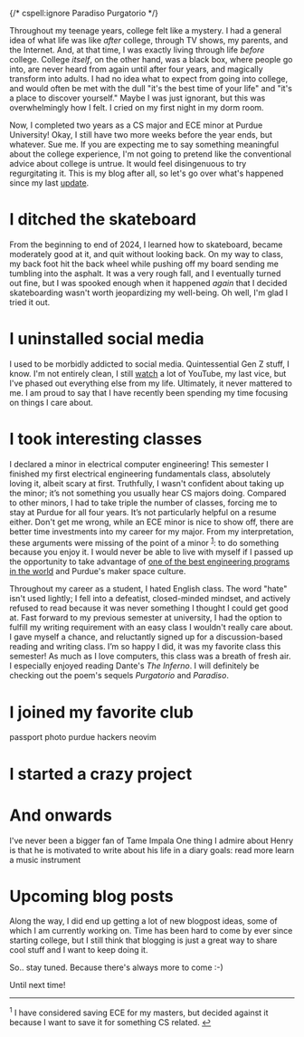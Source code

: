 
{/* cspell:ignore Paradiso Purgatorio */}

Throughout my teenage years, college felt like a mystery. I had a general idea of what life was like *after* college, through TV shows, my parents, and the Internet. And, at that time, I was exactly living through life *before* college. College *itself*, on the other hand, was a black box, where people go into, are never heard from again until after four years, and magically transform into adults. I had no idea what to expect from going into college, and would often be met with the dull "it's the best time of your life" and "it's a place to discover yourself." Maybe I was just ignorant, but this was overwhelmingly how I felt. I cried on my first night in my dorm room.

Now, I completed two years as a CS major and ECE minor at Purdue University! Okay, I still have two more weeks before the year ends, but whatever. Sue me. If you are expecting me to say something meaningful about the college experience, I'm not going to pretend like the conventional advice about college is untrue. It would feel disingenuous to try regurgitating it. This is my blog after all, so let's go over what's happened since my last [update](../hello-world).

# I ditched the skateboard

From the beginning to end of 2024, I learned how to skateboard, became moderately good at it, and quit without looking back. On my way to class, my back foot hit the back wheel while pushing off my board sending me tumbling into the asphalt. It was a very rough fall, and I eventually turned out fine, but I was spooked enough when it happened *again* that I decided skateboarding wasn't worth jeopardizing my well-being. Oh well, I'm glad I tried it out.

# I uninstalled social media

I used to be morbidly addicted to social media. Quintessential Gen Z stuff, I know. I'm not entirely clean, I still [watch](/media) a lot of YouTube, my last vice, but I've phased out everything else from my life. Ultimately, it never mattered to me. I am proud to say that I have recently been spending my time focusing on things I care about.

# I took interesting classes

I declared a minor in electrical computer engineering! This semester I finished my first electrical engineering fundamentals class, absolutely loving it, albeit scary at first. Truthfully, I wasn't confident about taking up the minor; it’s not something you usually hear CS majors doing. Compared to other minors, I had to take triple the number of classes, forcing me to stay at Purdue for all four years. It’s not particularly helpful on a resume either. Don't get me wrong, while an ECE minor is nice to show off, there are better time investments into my career for my major. From my interpretation, these arguments were missing of the point of a minor <sup id="1-back"><a href="#1">1</a></sup>: to do something because you enjoy it. I would never be able to live with myself if I passed up the opportunity to take advantage of [one of the best engineering programs in the world](https://engineering.purdue.edu/Engr) and Purdue's maker space culture.

Throughout my career as a student, I hated English class. The word "hate" isn't used lightly; I fell into a defeatist, closed-minded mindset, and actively refused to read because it was never something I thought I could get good at. Fast forward to my previous semester at university, I had the option to fulfill my writing requirement with an easy class I wouldn't really care about. I gave myself a chance, and reluctantly signed up for a discussion-based reading and writing class. I’m so happy I did, it was my favorite class this semester! As much as I love computers, this class was a breath of fresh air. I especially enjoyed reading Dante's *The Inferno*. I will definitely be checking out the poem's sequels *Purgatorio* and *Paradiso*.

# I joined my favorite club

<ContentImage
    src={passport}
    alt="The Purdue Hackers passport"
    width="2000"
/>

passport photo
purdue hackers
neovim

# I started a crazy project

# And onwards

I've never been a bigger fan of Tame Impala
One thing I admire about Henry is that he is motivated to write about his life in a diary
goals: read more
learn a music instrument

# Upcoming blog posts

Along the way, I did end up getting a lot of new blogpost ideas, some of which I am currently working on. Time has been hard to come by ever since starting college, but I still think that blogging is just a great way to share cool stuff and I want to keep doing it.

So.. stay tuned. Because there's always more to come :-)

Until next time!

<hr />

<sup id="1">1</sup> I have considered saving ECE for my masters, but decided against it because I want to save it for something CS related. <a href="#1-back" class="back-arrow">↩</a>
